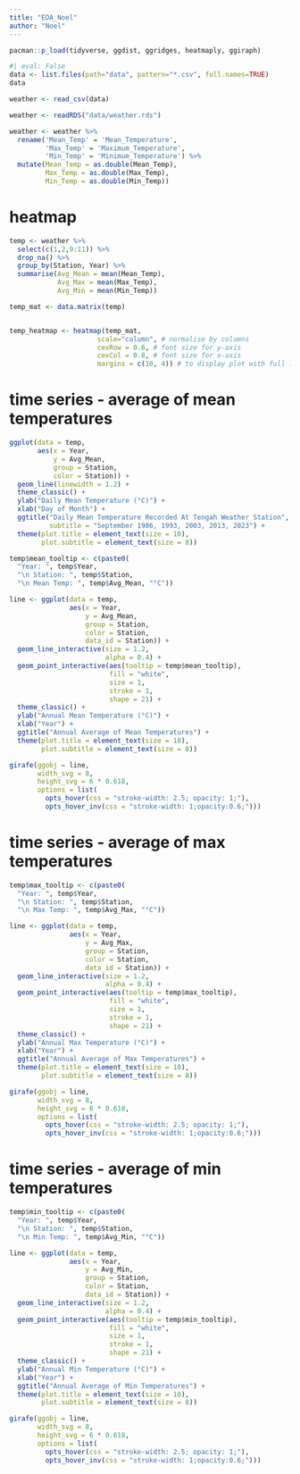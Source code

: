 ```yaml
---
title: "EDA_Noel"
author: "Noel"
---
```


```r
pacman::p_load(tidyverse, ggdist, ggridges, heatmaply, ggiraph)

```

```r
#| eval: False
data <- list.files(path="data", pattern="*.csv", full.names=TRUE)
data

weather <- read_csv(data)
```
```r
weather <- readRDS("data/weather.rds")
```

```r
weather <- weather %>%
  rename('Mean_Temp' = 'Mean_Temperature',
         'Max_Temp' = 'Maximum_Temperature',
         'Min_Temp' = 'Minimum_Temperature') %>%
  mutate(Mean_Temp = as.double(Mean_Temp),
         Max_Temp = as.double(Max_Temp),
         Min_Temp = as.double(Min_Temp))
```


# heatmap

```r
temp <- weather %>%
  select(c(1,2,9:11)) %>%
  drop_na() %>%
  group_by(Station, Year) %>%
  summarise(Avg_Mean = mean(Mean_Temp),
            Avg_Max = mean(Max_Temp),
            Avg_Min = mean(Min_Temp))

temp_mat <- data.matrix(temp)


temp_heatmap <- heatmap(temp_mat,
                      scale="column", # normalise by columns
                      cexRow = 0.6, # font size for y-axis
                      cexCol = 0.8, # font size for x-axis
                      margins = c(10, 4)) # to display plot with full labels shown
```

# time series - average of mean temperatures

```r
ggplot(data = temp,
       aes(x = Year,
           y = Avg_Mean,
           group = Station,
           color = Station)) +
  geom_line(linewidth = 1.2) +
  theme_classic() +
  ylab("Daily Mean Temperature (°C)") +
  xlab("Day of Month") +
  ggtitle("Daily Mean Temperature Recorded At Tengah Weather Station",
          subtitle = "September 1986, 1993, 2003, 2013, 2023") +
  theme(plot.title = element_text(size = 10),
        plot.subtitle = element_text(size = 8)) 
```

```r
temp$mean_tooltip <- c(paste0(
  "Year: ", temp$Year,
  "\n Station: ", temp$Station,
  "\n Mean Temp: ", temp$Avg_Mean, "°C"))

line <- ggplot(data = temp,
               aes(x = Year,
                   y = Avg_Mean,
                   group = Station,
                   color = Station,
                   data_id = Station)) +
  geom_line_interactive(size = 1.2,
                        alpha = 0.4) +
  geom_point_interactive(aes(tooltip = temp$mean_tooltip),
                         fill = "white",
                         size = 1,
                         stroke = 1,
                         shape = 21) +
  theme_classic() +
  ylab("Annual Mean Temperature (°C)") +
  xlab("Year") +
  ggtitle("Annual Average of Mean Temperatures") +
  theme(plot.title = element_text(size = 10),
        plot.subtitle = element_text(size = 8)) 

girafe(ggobj = line, 
       width_svg = 8,
       height_svg = 6 * 0.618,
       options = list(
         opts_hover(css = "stroke-width: 2.5; opacity: 1;"),
         opts_hover_inv(css = "stroke-width: 1;opacity:0.6;")))

```

# time series - average of max temperatures

```r
temp$max_tooltip <- c(paste0(
  "Year: ", temp$Year,
  "\n Station: ", temp$Station,
  "\n Max Temp: ", temp$Avg_Max, "°C"))

line <- ggplot(data = temp,
               aes(x = Year,
                   y = Avg_Max,
                   group = Station,
                   color = Station,
                   data_id = Station)) +
  geom_line_interactive(size = 1.2,
                        alpha = 0.4) +
  geom_point_interactive(aes(tooltip = temp$max_tooltip),
                         fill = "white",
                         size = 1,
                         stroke = 1,
                         shape = 21) +
  theme_classic() +
  ylab("Annual Max Temperature (°C)") +
  xlab("Year") +
  ggtitle("Annual Average of Max Temperatures") +
  theme(plot.title = element_text(size = 10),
        plot.subtitle = element_text(size = 8)) 

girafe(ggobj = line, 
       width_svg = 8,
       height_svg = 6 * 0.618,
       options = list(
         opts_hover(css = "stroke-width: 2.5; opacity: 1;"),
         opts_hover_inv(css = "stroke-width: 1;opacity:0.6;")))

```

# time series - average of min temperatures

```r
temp$min_tooltip <- c(paste0(
  "Year: ", temp$Year,
  "\n Station: ", temp$Station,
  "\n Min Temp: ", temp$Avg_Min, "°C"))

line <- ggplot(data = temp,
               aes(x = Year,
                   y = Avg_Min,
                   group = Station,
                   color = Station,
                   data_id = Station)) +
  geom_line_interactive(size = 1.2,
                        alpha = 0.4) +
  geom_point_interactive(aes(tooltip = temp$min_tooltip),
                         fill = "white",
                         size = 1,
                         stroke = 1,
                         shape = 21) +
  theme_classic() +
  ylab("Annual Min Temperature (°C)") +
  xlab("Year") +
  ggtitle("Annual Average of Min Temperatures") +
  theme(plot.title = element_text(size = 10),
        plot.subtitle = element_text(size = 8)) 

girafe(ggobj = line, 
       width_svg = 8,
       height_svg = 6 * 0.618,
       options = list(
         opts_hover(css = "stroke-width: 2.5; opacity: 1;"),
         opts_hover_inv(css = "stroke-width: 1;opacity:0.6;")))

```
